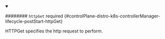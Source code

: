 


<details className="config-field" data-expandable="true" open>
<summary>

######## `httpGet` <span className="config-field-required" data-required="false">required</span> <span className="config-field-type"></span> <span className="config-field-default"></span> <span className="config-field-enum"></span> {#controlPlane-distro-k8s-controllerManager-lifecycle-postStart-httpGet}

HTTPGet specifies the http request to perform.

</summary>

<PartialHttpgetreference />


</details>
